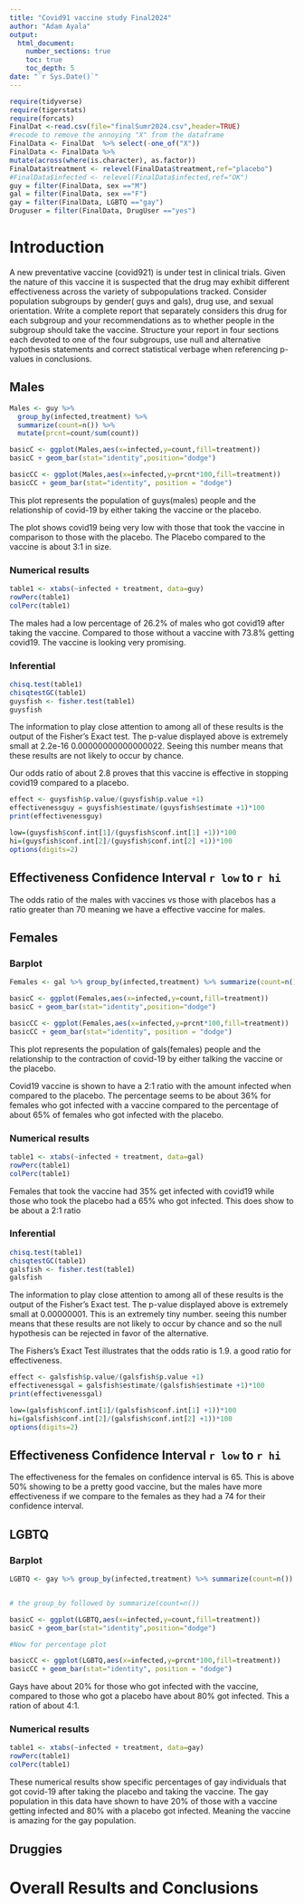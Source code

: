 ```yaml
---
title: "Covid91 vaccine study Final2024"
author: "Adam Ayala"
output: 
  html_document:
    number_sections: true
    toc: true
    toc_depth: 5
date: "`r Sys.Date()`" 
---
```


```r
require(tidyverse)
require(tigerstats)
require(forcats)
FinalDat <-read.csv(file="finalSumr2024.csv",header=TRUE)
#recode to remove the annoying "X" from the dataframe
FinalData <- FinalDat  %>% select(-one_of("X"))
FinalData <- FinalData %>%
mutate(across(where(is.character), as.factor))
FinalData$treatment <- relevel(FinalData$treatment,ref="placebo")
#FinalData$infected <- relevel(FinalData$infected,ref="OK")
guy = filter(FinalData, sex =="M")
gal = filter(FinalData, sex =="F")
gay = filter(FinalData, LGBTQ =="gay")
Druguser = filter(FinalData, DrugUser =="yes")
```

# Introduction

A new  preventative vaccine (covid921) is under test in clinical trials. Given the nature of this vaccine it is suspected that the drug may exhibit different effectiveness across the variety of subpopulations tracked. Consider population subgroups by gender( guys and gals), drug use, and sexual orientation. Write a complete report that separately considers this drug for each subgroup and your recommendations as to whether people in the subgroup should take the vaccine. Structure your report in four sections each devoted to one of the four subgroups, use null and alternative hypothesis statements and correct statistical verbage when referencing p-values in conclusions.

## Males

```r
Males <- guy %>%
  group_by(infected,treatment) %>%
  summarize(count=n()) %>% 
  mutate(prcnt=count/sum(count))

basicC <- ggplot(Males,aes(x=infected,y=count,fill=treatment))
basicC + geom_bar(stat="identity",position="dodge")

basicCC <- ggplot(Males,aes(x=infected,y=prcnt*100,fill=treatment)) 
basicCC + geom_bar(stat="identity", position = "dodge")
```


This plot represents the population of guys(males) people and the relationship of covid-19 by either taking the vaccine or the placebo. 


The plot shows covid19 being very low with those that took the vaccine in comparison to those with the placebo. The Placebo compared to the vaccine is about 3:1 in size.


### Numerical results

```r
table1 <- xtabs(~infected + treatment, data=guy)
rowPerc(table1)
colPerc(table1)
```

The males had a low percentage of 26.2% of males who got covid19 after taking the vaccine. Compared to those without a vaccine with 73.8% getting covid19. The vaccine is looking very promising.


### Inferential 



```r
chisq.test(table1)
chisqtestGC(table1)
guysfish <- fisher.test(table1)
guysfish
```


The information to play close attention to among all of these results is the output of the Fisher's Exact test. The p-value displayed above is extremely small at 2.2e-16  0.00000000000000022. Seeing this number means that these results are not likely to occur by chance.

Our odds ratio of about 2.8 proves that this vaccine is effective in stopping covid19 compared to a placebo.
```r
effect <- guysfish$p.value/(guysfish$p.value +1)
effectivenessguy = guysfish$estimate/(guysfish$estimate +1)*100
print(effectivenessguy)
```

```r
low=(guysfish$conf.int[1]/(guysfish$conf.int[1] +1))*100
hi=(guysfish$conf.int[2]/(guysfish$conf.int[2] +1))*100
options(digits=2)
```

## Effectiveness Confidence Interval `r low`  to `r hi`


The odds ratio of the males with vaccines vs those with placebos has a ratio greater than 70 meaning we have a effective vaccine for males. 


## Females
### Barplot

```r
Females <- gal %>% group_by(infected,treatment) %>% summarize(count=n()) %>% mutate(prcnt=count/sum(count))

basicC <- ggplot(Females,aes(x=infected,y=count,fill=treatment))
basicC + geom_bar(stat="identity",position="dodge")

basicCC <- ggplot(Females,aes(x=infected,y=prcnt*100,fill=treatment)) 
basicCC + geom_bar(stat="identity", position = "dodge")
```
This plot represents the population of gals(females) people and the relationship to the contraction of covid-19 by either talking the vaccine or the placebo. 

Covid19 vaccine is shown to have a 2:1 ratio with the amount infected when compared to the placebo. The percentage seems to be about 36% for females who got infected with a vaccine compared to the percentage of about 65% of females who got infected with the placebo.

### Numerical results

```r
table1 <- xtabs(~infected + treatment, data=gal)
rowPerc(table1)
colPerc(table1)
```

Females that took the vaccine had 35% get infected with covid19 while those who took the placebo had a 65% who got infected. This does show to be about a 2:1 ratio

### Inferential 

```r
chisq.test(table1)
chisqtestGC(table1)
galsfish <- fisher.test(table1)
galsfish
```



The information to play close attention to among all of these results is the output of the Fisher's Exact test. The p-value displayed above is extremely small at 0.00000001. This is an extremely tiny number. seeing this number means that these results are not likely to occur by chance and so the null hypothesis can be rejected in favor of the alternative.


The Fishers's Exact Test illustrates that the odds ratio is 1.9. a good ratio for effectiveness. 

```r
effect <- galsfish$p.value/(galsfish$p.value +1)
effectivenessgal = galsfish$estimate/(galsfish$estimate +1)*100
print(effectivenessgal)
```

```r
low=(galsfish$conf.int[1]/(galsfish$conf.int[1] +1))*100
hi=(galsfish$conf.int[2]/(galsfish$conf.int[2] +1))*100
options(digits=2)
```

## Effectiveness Confidence Interval `r low`  to `r hi`


The effectiveness for the females on confidence interval is 65. This is above 50% showing to be a pretty good vaccine, but the males have more effectiveness if we compare to the females as they had a 74 for their confidence interval. 


## LGBTQ
### Barplot

```r
LGBTQ <- gay %>% group_by(infected,treatment) %>% summarize(count=n()) %>% mutate(prcnt=count/sum(count))


# the group_by followed by summarize(count=n())

basicC <- ggplot(LGBTQ,aes(x=infected,y=count,fill=treatment))
basicC + geom_bar(stat="identity",position="dodge")

#Now for percentage plot

basicCC <- ggplot(LGBTQ,aes(x=infected,y=prcnt*100,fill=treatment)) 
basicCC + geom_bar(stat="identity", position = "dodge")
```

Gays have about 20% for those who got infected with the vaccine, compared to those who got a placebo have about 80% got infected. This a ration of about 4:1.

### Numerical results

```r
table1 <- xtabs(~infected + treatment, data=gay)
rowPerc(table1)
colPerc(table1)
```

These numerical results show specific percentages of gay individuals that got covid-19 after taking the placebo and taking the vaccine. 
The gay population in this data have shown to have 20% of those with a vaccine getting infected and 80% with a placebo got infected. Meaning the vaccine is amazing for the gay population.


## Druggies


# Overall Results and Conclusions